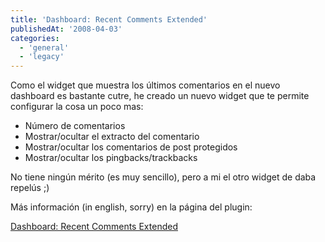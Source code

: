 ```yaml
---
title: 'Dashboard: Recent Comments Extended'
publishedAt: '2008-04-03'
categories:
  - 'general'
  - 'legacy'
---
```


Como el widget que muestra los últimos comentarios en el nuevo dashboard es bastante cutre, he creado un nuevo widget que te permite configurar la cosa un poco mas:

- Número de comentarios
- Mostrar/ocultar el extracto del comentario
- Mostrar/ocultar los comentarios de post protegidos
- Mostrar/ocultar los pingbacks/trackbacks

No tiene ningún mérito (es muy sencillo), pero a mi el otro widget de daba repelús ;)

Más información (in english, sorry) en la página del plugin:

[Dashboard: Recent Comments Extended](http://rick.jinlabs.com/code/dashboard-recent-comments-extended/)
